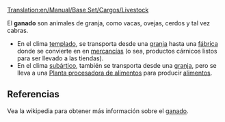 [[Translation:en/Manual/Base Set/Cargos/Livestock]]

{{es/Carga| carga  = Ganado
| imagen = en/Livestock.png
| producida = [[es/Manual/Base Set/Industries/Granja|Granja]]
| aceptada  = [[es/Manual/Base Set/Industries/Fábrica|Fábrica]] (clima templado), <br/> [[es/Manual/Base Set/Industries/Planta procesadora de alimentos|Planta procesadora de alimentos]] (clima subártico)
}}
El '''ganado''' son animales de granja, como vacas, ovejas, cerdos y tal vez cabras.
*En el clima [[es/Manual/Clima|templado]], se transporta desde una [[es/Manual/Base Set/Industries/Granja|granja]] hasta una [[es/Manual/Base Set/Industries/Fábrica|fábrica]] donde se convierte en en [[es/Manual/Base Set/Cargos/Mercancías|mercancías]] (o sea, productos cárnicos listos para ser llevado a las tiendas).
*En el clima [[es/Manual/Clima|subártico]], también se transporta desde una [[es/Manual/Base Set/Industries/Granja|granja]], pero se lleva a una [[es/Manual/Base Set/Industries/Planta procesadora de alimentos|Planta procesadora de alimentos]] para producir [[es/Manual/Base Set/Cargos/Alimentos|alimentos]].


== Referencias ==
Vea la wikipedia para obtener más información sobre el [https://www.wikipedia.org/wiki/es:ganado ganado].